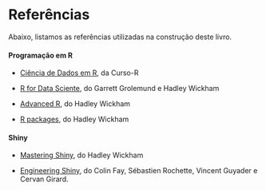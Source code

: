 # Referências {-}

Abaixo, listamos as referências utilizadas na construção deste livro.

#### Programação em R {-}

- [Ciência de Dados em R](https://livro.curso-r.com/), da Curso-R

- [R for Data Sciente](https://r4ds.had.co.nz/), do Garrett Grolemund e Hadley Wickham

- [Advanced R](https://adv-r.hadley.nz/), do Hadley Wickham

- [R packages](http://r-pkgs.had.co.nz/intro.html), do Hadley Wickham

#### Shiny

- [Mastering Shiny](https://mastering-shiny.org/), do Hadley Wickham

- [Engineering Shiny](https://engineering-shiny.org/), do Colin Fay, Sébastien Rochette, Vincent Guyader e Cervan Girard.

